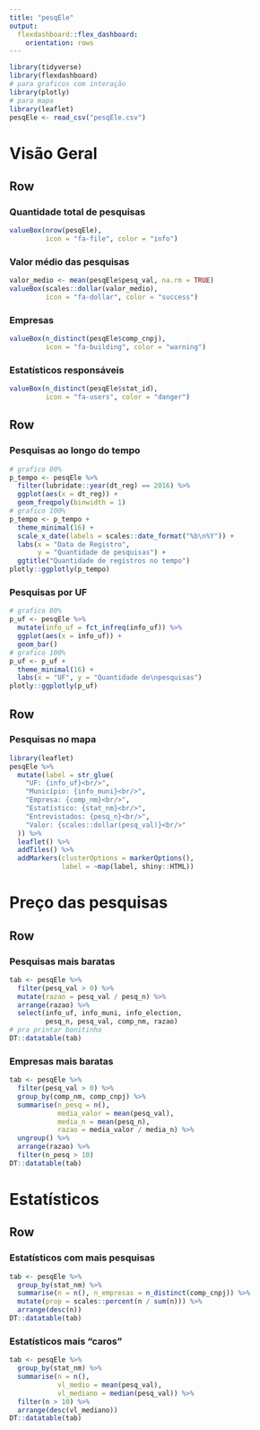 ```yaml
---
title: "pesqEle"
output: 
  flexdashboard::flex_dashboard:
    orientation: rows
---
```


```r
library(tidyverse)
library(flexdashboard)
# para graficos com interação
library(plotly)
# para mapa
library(leaflet)
pesqEle <- read_csv("pesqEle.csv")
```

Visão Geral
========================

Row
------------------------

### Quantidade total de pesquisas {.value-box}

```r
valueBox(nrow(pesqEle), 
         icon = "fa-file", color = "info")
```

### Valor médio das pesquisas {.value-box}

```r
valor_medio <- mean(pesqEle$pesq_val, na.rm = TRUE)
valueBox(scales::dollar(valor_medio), 
         icon = "fa-dollar", color = "success")
```

### Empresas {.value-box}

```r
valueBox(n_distinct(pesqEle$comp_cnpj), 
         icon = "fa-building", color = "warning")
```

### Estatísticos responsáveis {.value-box}

```r
valueBox(n_distinct(pesqEle$stat_id), 
         icon = "fa-users", color = "danger")
```

Row
------------------------

### Pesquisas ao longo do tempo {data-height=500}

```r
# grafico 80%
p_tempo <- pesqEle %>%
  filter(lubridate::year(dt_reg) == 2016) %>% 
  ggplot(aes(x = dt_reg)) +
  geom_freqpoly(binwidth = 1)
# grafico 100%
p_tempo <- p_tempo +
  theme_minimal(16) +
  scale_x_date(labels = scales::date_format("%b\n%Y")) +
  labs(x = "Data de Registro",
       y = "Quantidade de pesquisas") +
  ggtitle("Quantidade de registros no tempo")
plotly::ggplotly(p_tempo)
```

### Pesquisas por UF {data-height=500}

```r
# grafico 80%
p_uf <- pesqEle %>% 
  mutate(info_uf = fct_infreq(info_uf)) %>% 
  ggplot(aes(x = info_uf)) +
  geom_bar()
# grafico 100%
p_uf <- p_uf +
  theme_minimal(16) +
  labs(x = "UF", y = "Quantidade de\npesquisas")
plotly::ggplotly(p_uf)
```


Row
------------------------

### Pesquisas no mapa {data-height=600}

```r
library(leaflet)
pesqEle %>% 
  mutate(label = str_glue(
    "UF: {info_uf}<br/>",
    "Município: {info_muni}<br/>",
    "Empresa: {comp_nm}<br/>",
    "Estatístico: {stat_nm}<br/>",
    "Entrevistados: {pesq_n}<br/>",
    "Valor: {scales::dollar(pesq_val)}<br/>"
  )) %>% 
  leaflet() %>% 
  addTiles() %>% 
  addMarkers(clusterOptions = markerOptions(),
             label = ~map(label, shiny::HTML))
```

Preço das pesquisas
========================

Row
------------------------

### Pesquisas mais baratas

```r
tab <- pesqEle %>% 
  filter(pesq_val > 0) %>% 
  mutate(razao = pesq_val / pesq_n) %>% 
  arrange(razao) %>% 
  select(info_uf, info_muni, info_election, 
         pesq_n, pesq_val, comp_nm, razao)
# pra printar bonitinho
DT::datatable(tab)
```

### Empresas mais baratas

```r
tab <- pesqEle %>% 
  filter(pesq_val > 0) %>% 
  group_by(comp_nm, comp_cnpj) %>% 
  summarise(n_pesq = n(), 
            media_valor = mean(pesq_val),
            media_n = mean(pesq_n),
            razao = media_valor / media_n) %>%
  ungroup() %>% 
  arrange(razao) %>% 
  filter(n_pesq > 10)
DT::datatable(tab)
```

Estatísticos
========================

Row
------------------------

### Estatísticos com mais pesquisas

```r
tab <- pesqEle %>% 
  group_by(stat_nm) %>% 
  summarise(n = n(), n_empresas = n_distinct(comp_cnpj)) %>% 
  mutate(prop = scales::percent(n / sum(n))) %>% 
  arrange(desc(n))
DT::datatable(tab)
```

### Estatísticos mais "caros"

```r
tab <- pesqEle %>% 
  group_by(stat_nm) %>% 
  summarise(n = n(),
            vl_medio = mean(pesq_val),
            vl_mediano = median(pesq_val)) %>% 
  filter(n > 10) %>% 
  arrange(desc(vl_mediano))
DT::datatable(tab)
```
